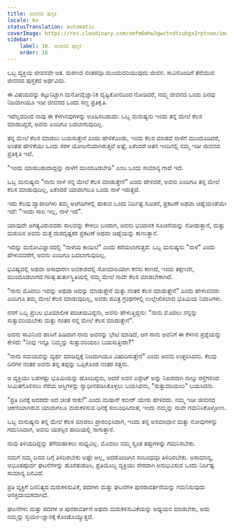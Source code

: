 ```yaml
---
title: ಜೀವನದ ಪುಸ್ತಕ
locale: kn
statusTranslation: automatic
coverImage: https://res.cloudinary.com/xmfm6mhw3gwctndtcubgx2rptnae/image/upload/v1740468922/small_cover_tratado_de_psicologia_revolucionaria_a4c0dca4e0.webp
sidebar:
    label: 16. ಜೀವನದ ಪುಸ್ತಕ
    order: 16
---
```

ಒಬ್ಬ ವ್ಯಕ್ತಿಯ ಜೀವನವೇ ಆತ. ಮರಣದ ನಂತರವೂ ಮುಂದುವರಿಯುವುದು ಜೀವನ. ಸಾವಿನೊಂದಿಗೆ ತೆರೆಯುವ ಜೀವನದ ಪುಸ್ತಕದ ಅರ್ಥವಿದು.

ಈ ವಿಷಯವನ್ನು ಕಟ್ಟುನಿಟ್ಟಾಗಿ ಮನೋವೈಜ್ಞಾನಿಕ ದೃಷ್ಟಿಕೋನದಿಂದ ನೋಡಿದರೆ, ನಮ್ಮ ಜೀವನದ ಒಂದು ದಿನವು ನಿಜವಾಗಿಯೂ ಇಡೀ ಜೀವನದ ಒಂದು ಸಣ್ಣ ಪ್ರತಿಕೃತಿ.

ಇದೆಲ್ಲದರಿಂದ ನಾವು ಈ ಕೆಳಗಿನವುಗಳನ್ನು ಊಹಿಸಬಹುದು: ಒಬ್ಬ ಮನುಷ್ಯನು ಇಂದು ತನ್ನ ಮೇಲೆ ಕೆಲಸ ಮಾಡದಿದ್ದರೆ, ಅವನು ಎಂದಿಗೂ ಬದಲಾಗುವುದಿಲ್ಲ.

ತನ್ನ ಮೇಲೆ ಕೆಲಸ ಮಾಡಲು ಬಯಸುತ್ತೇನೆ ಎಂದು ಹೇಳಿಕೊಂಡು, ಇಂದು ಕೆಲಸ ಮಾಡದೆ ನಾಳೆಗೆ ಮುಂದೂಡಿದರೆ, ಅಂತಹ ಹೇಳಿಕೆಯು ಒಂದು ಸರಳ ಯೋಜನೆಯಾಗಿರುತ್ತದೆ ಅಷ್ಟೆ, ಏಕೆಂದರೆ ಆತನ ಇಂದಿನಲ್ಲಿ ನಮ್ಮ ಇಡೀ ಜೀವನದ ಪ್ರತಿಕೃತಿ ಇದೆ.

"ಇಂದು ಮಾಡಬಹುದಾದ್ದನ್ನು ನಾಳೆಗೆ ಮುಂದೂಡಬೇಡಿ" ಎಂಬ ಒಂದು ಸಾಮಾನ್ಯ ಗಾದೆ ಇದೆ.

ಒಬ್ಬ ಮನುಷ್ಯನು "ನಾನು ನಾಳೆ ನನ್ನ ಮೇಲೆ ಕೆಲಸ ಮಾಡುತ್ತೇನೆ" ಎಂದು ಹೇಳಿದರೆ, ಅವನು ಎಂದಿಗೂ ತನ್ನ ಮೇಲೆ ಕೆಲಸ ಮಾಡುವುದಿಲ್ಲ, ಏಕೆಂದರೆ ಯಾವಾಗಲೂ ಒಂದು ನಾಳೆ ಇರುತ್ತದೆ.

ಇದು ಕೆಲವು ವ್ಯಾಪಾರಿಗಳು ತಮ್ಮ ಅಂಗಡಿಗಳಲ್ಲಿ ಹಾಕುವ ಒಂದು ನಿರ್ದಿಷ್ಟ ಸೂಚನೆ, ಪ್ರಕಟಣೆ ಅಥವಾ ಚಿಹ್ನೆಯಂತೆಯೇ ಇದೆ: "ಇಂದು ಸಾಲ ಇಲ್ಲ, ನಾಳೆ ಇದೆ".

ಯಾವುದೇ ಅಗತ್ಯವಿರುವವರು ಸಾಲವನ್ನು ಕೇಳಲು ಬಂದಾಗ, ಅವನು ಭಯಾನಕ ಸೂಚನೆಯನ್ನು ನೋಡುತ್ತಾನೆ, ಮತ್ತು ಮರುದಿನ ಅವನು ಮತ್ತೆ ದುರದೃಷ್ಟಕರ ಪ್ರಕಟಣೆ ಅಥವಾ ಚಿಹ್ನೆಯನ್ನು ಕಾಣುತ್ತಾನೆ.

ಇದನ್ನು ಮನೋವಿಜ್ಞಾನದಲ್ಲಿ "ನಾಳೆಯ ಕಾಯಿಲೆ" ಎಂದು ಕರೆಯಲಾಗುತ್ತದೆ. ಒಬ್ಬ ಮನುಷ್ಯನು "ನಾಳೆ" ಎಂದು ಹೇಳುವವರೆಗೆ, ಅವನು ಎಂದಿಗೂ ಬದಲಾಗುವುದಿಲ್ಲ.

ಭವಿಷ್ಯದಲ್ಲಿ ಅಥವಾ ಅಸಾಧಾರಣ ಅವಕಾಶದಲ್ಲಿ ಸೋಮಾರಿಯಾಗಿ ಕನಸು ಕಾಣದೆ, ಇಂದು ತಕ್ಷಣವೇ, ಮುಂದೂಡಲಾಗದ ಗರಿಷ್ಠ ತುರ್ತುಸ್ಥಿತಿಯಲ್ಲಿ ನಮ್ಮ ಮೇಲೆ ನಾವೇ ಕೆಲಸ ಮಾಡಬೇಕಾಗಿದೆ.

"ನಾನು ಮೊದಲು ಇದನ್ನು ಅಥವಾ ಅದನ್ನು ಮಾಡುತ್ತೇನೆ ಮತ್ತು ನಂತರ ಕೆಲಸ ಮಾಡುತ್ತೇನೆ" ಎಂದು ಹೇಳುವವರು ಎಂದಿಗೂ ತಮ್ಮ ಮೇಲೆ ಕೆಲಸ ಮಾಡುವುದಿಲ್ಲ, ಅವರು ಪವಿತ್ರ ಗ್ರಂಥಗಳಲ್ಲಿ ಉಲ್ಲೇಖಿಸಲಾದ ಭೂಮಿಯ ನಿವಾಸಿಗಳು.

ನನಗೆ ಒಬ್ಬ ಪ್ರಬಲ ಭೂಮಾಲೀಕ ಪರಿಚಯವಿದ್ದನು, ಅವನು ಹೇಳುತ್ತಿದ್ದನು: "ನಾನು ಮೊದಲು ನನ್ನನ್ನು ಸುತ್ತುವರಿಯಬೇಕು ಮತ್ತು ನಂತರ ನನ್ನ ಮೇಲೆ ಕೆಲಸ ಮಾಡುತ್ತೇನೆ".

ಅವನು ಸಾವಿನಿಂದ ಹಾಸಿಗೆ ಹಿಡಿದಾಗ ನಾನು ಅವನನ್ನು ಭೇಟಿ ಮಾಡಿದೆ, ಆಗ ನಾನು ಅವನಿಗೆ ಈ ಕೆಳಗಿನ ಪ್ರಶ್ನೆಯನ್ನು ಕೇಳಿದೆ: "ನೀವು ಇನ್ನೂ ನಿಮ್ಮನ್ನು ಸುತ್ತುವರಿಯಲು ಬಯಸುತ್ತೀರಾ?"

"ನಾನು ಸಮಯವನ್ನು ವ್ಯರ್ಥ ಮಾಡಿದ್ದಕ್ಕೆ ನಿಜವಾಗಿಯೂ ವಿಷಾದಿಸುತ್ತೇನೆ" ಎಂದು ಅವನು ಉತ್ತರಿಸಿದನು. ಕೆಲವು ದಿನಗಳ ನಂತರ ಅವನು ತನ್ನ ತಪ್ಪನ್ನು ಒಪ್ಪಿಕೊಂಡ ನಂತರ ಸತ್ತನು.

ಆ ವ್ಯಕ್ತಿಯು ಬಹಳಷ್ಟು ಭೂಮಿಯನ್ನು ಹೊಂದಿದ್ದನು, ಆದರೆ ಅವನ ಎಸ್ಟೇಟ್ ಅನ್ನು ನಿಖರವಾಗಿ ನಾಲ್ಕು ರಸ್ತೆಗಳಿಂದ ಸೀಮಿತಗೊಳಿಸಲು ನೆರೆಯ ಆಸ್ತಿಗಳನ್ನು ಸ್ವಾಧೀನಪಡಿಸಿಕೊಳ್ಳಲು ಬಯಸಿದನು, "ಸುತ್ತುವರಿಯಲು" ಬಯಸಿದನು.

"ಪ್ರತಿ ದಿನಕ್ಕೆ ಅದರದೇ ಆದ ಚಿಂತೆ ಸಾಕು!" ಎಂದು ಮಹಾನ್ ಕಬೀರ್ ಯೇಸು ಹೇಳಿದರು. ನಮ್ಮ ಇಡೀ ಜೀವನದ ಚಿಕಣಿಯಾಗಿರುವ ಯಾವಾಗಲೂ ಮರುಕಳಿಸುವ ದಿನಕ್ಕೆ ಸಂಬಂಧಿಸಿದಂತೆ, ಇಂದು ನಮ್ಮನ್ನು ನಾವೇ ಗಮನಿಸಿಕೊಳ್ಳೋಣ.

ಒಬ್ಬ ಮನುಷ್ಯನು ತನ್ನ ಮೇಲೆ ಕೆಲಸ ಮಾಡಲು ಪ್ರಾರಂಭಿಸಿದಾಗ, ಇಂದು ತನ್ನ ಅಸಮಾಧಾನ ಮತ್ತು ನೋವುಗಳನ್ನು ಗಮನಿಸಿದಾಗ, ಅವನು ಯಶಸ್ಸಿನ ಹಾದಿಯಲ್ಲಿ ಸಾಗುತ್ತಾನೆ.

ನಾವು ತಿಳಿಯದಿದ್ದನ್ನು ತೆಗೆದುಹಾಕಲು ಸಾಧ್ಯವಿಲ್ಲ. ಮೊದಲು ನಮ್ಮ ಸ್ವಂತ ತಪ್ಪುಗಳನ್ನು ಗಮನಿಸಬೇಕು.

ನಮಗೆ ನಮ್ಮ ದಿನದ ಬಗ್ಗೆ ತಿಳಿದಿರಬೇಕು ಅಷ್ಟೇ ಅಲ್ಲ, ಅದರೊಂದಿಗಿನ ಸಂಬಂಧವೂ ತಿಳಿದಿರಬೇಕು. ಅಸಾಮಾನ್ಯ, ಅಭೂತಪೂರ್ವ ಘಟನೆಗಳನ್ನು ಹೊರತುಪಡಿಸಿ, ಪ್ರತಿಯೊಬ್ಬ ವ್ಯಕ್ತಿಯು ನೇರವಾಗಿ ಅನುಭವಿಸುವ ಒಂದು ನಿರ್ದಿಷ್ಟ ಸಾಮಾನ್ಯ ದಿನವಿದೆ.

ಪ್ರತಿ ವ್ಯಕ್ತಿಗೆ ದಿನನಿತ್ಯದ ಮರುಕಳಿಸುವಿಕೆ, ಪದಗಳು ಮತ್ತು ಘಟನೆಗಳ ಪುನರಾವರ್ತನೆಯನ್ನು ಗಮನಿಸುವುದು ಆಸಕ್ತಿದಾಯಕವಾಗಿದೆ.

ಘಟನೆಗಳು ಮತ್ತು ಪದಗಳ ಆ ಪುನರಾವರ್ತನೆ ಅಥವಾ ಮರುಕಳಿಸುವಿಕೆಯನ್ನು ಅಧ್ಯಯನ ಮಾಡಬೇಕು, ಅದು ನಮ್ಮನ್ನು ಸ್ವಯಂ-ಜ್ಞಾನಕ್ಕೆ ಕೊಂಡೊಯ್ಯುತ್ತದೆ.

